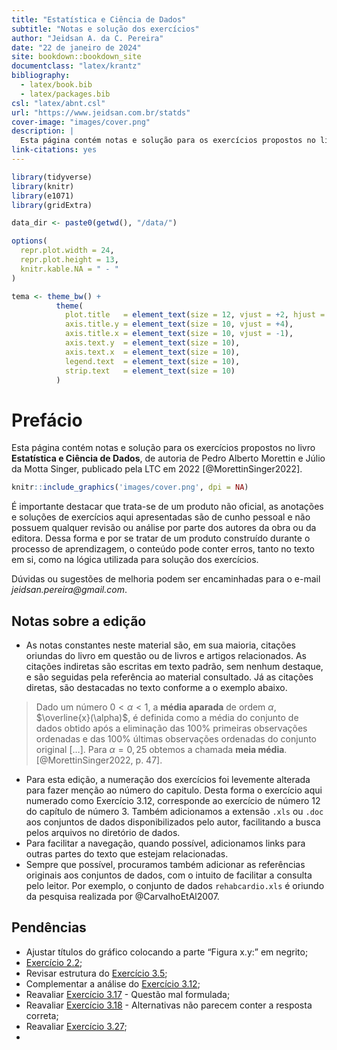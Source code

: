 ```yaml
--- 
title: "Estatística e Ciência de Dados"
subtitle: "Notas e solução dos exercícios"
author: "Jeidsan A. da C. Pereira"
date: "22 de janeiro de 2024"
site: bookdown::bookdown_site
documentclass: "latex/krantz"
bibliography: 
  - latex/book.bib
  - latex/packages.bib
csl: "latex/abnt.csl"
url: "https://www.jeidsan.com.br/statds"
cover-image: "images/cover.png"
description: |
  Esta página contém notas e solução para os exercícios propostos no livro **Estatística e Ciência de Dados**, de autoria de Pedro Alberto Morettin e Júlio da Motta Singer, publicado pela LTC em 2022.
link-citations: yes
---
```


```r
library(tidyverse)
library(knitr)
library(e1071)
library(gridExtra)

data_dir <- paste0(getwd(), "/data/")

options(
  repr.plot.width = 24, 
  repr.plot.height = 13,
  knitr.kable.NA = " - "
)

tema <- theme_bw() +
          theme(
            plot.title   = element_text(size = 12, vjust = +2, hjust = 0.5),
            axis.title.y = element_text(size = 10, vjust = +4),
            axis.title.x = element_text(size = 10, vjust = -1),
            axis.text.y  = element_text(size = 10),
            axis.text.x  = element_text(size = 10),
            legend.text  = element_text(size = 10),
            strip.text   = element_text(size = 10)
          )
```

# Prefácio {-}

Esta página contém notas e solução para os exercícios propostos no livro **Estatística e Ciência de Dados**, de autoria de Pedro Alberto Morettin e Júlio da Motta Singer, publicado pela LTC em 2022 [@MorettinSinger2022].

```r
knitr::include_graphics('images/cover.png', dpi = NA)
```

É importante destacar que trata-se de um produto não oficial, as anotações e soluções de exercícios aqui apresentadas são de cunho pessoal e não possuem qualquer revisão ou análise por parte dos autores da obra ou da editora. Dessa forma e por se tratar de um produto construído durante o processo de aprendizagem, o conteúdo pode conter erros, tanto no texto em si, como na lógica utilizada para solução dos exercícios.

Dúvidas ou sugestões de melhoria podem ser encaminhadas para o e-mail *jeidsan.pereira@gmail.com*.

## Notas sobre a edição {-}

- As notas constantes neste material são, em sua maioria, citações oriundas do livro em questão ou de livros e artigos relacionados. As citações indiretas são escritas em texto padrão, sem nenhum destaque, e são seguidas pela referência ao material consultado. Já as citações diretas, são destacadas no texto conforme a o exemplo abaixo.

> Dado um número $0 < \alpha < 1$, a **média aparada** de ordem $\alpha$, $\overline{x}(\alpha)$, é definida como a média do conjunto de dados obtido após a eliminação das 100% primeiras observações ordenadas e das 100% últimas observações ordenadas do conjunto original [...]. Para $\alpha = 0,25$ obtemos a chamada **meia média**. [@MorettinSinger2022, p. 47]. 

- Para esta edição, a numeração dos exercícios foi levemente alterada para fazer menção ao número do capitulo. Desta forma o exercício aqui numerado como Exercício 3.12, corresponde ao exercício de número 12 do capítulo de número 3. Também adicionamos a extensão `.xls` ou `.doc` aos conjuntos de dados disponibilizados pelo autor, facilitando a busca pelos arquivos no diretório de dados.
- Para facilitar a navegação, quando possível, adicionamos links para outras partes do texto que estejam relacionadas.
- Sempre que possível, procuramos também adicionar as referências originais aos conjuntos de dados, com o intuito de facilitar a consulta pelo leitor. Por exemplo, o conjunto de dados `rehabcardio.xls` é oriundo da pesquisa realizada por @CarvalhoEtAl2007.

## Pendências {-}

- Ajustar títulos do gráfico colocando a parte "Figura x.y:" em negrito;
- [Exercício 2.2](#exr2-2);
- Revisar estrutura do [Exercício 3.5](#exr3-5);
- Complementar a análise do [Exercício 3.12](#exr3-12);
- Reavaliar [Exercício 3.17](#exr3-17) - Questão mal formulada;
- Reavaliar [Exercício 3.18](#exr3-18) - Alternativas não parecem conter a resposta correta;
- Reavaliar [Exercício 3.27](#exr3-27);
- 